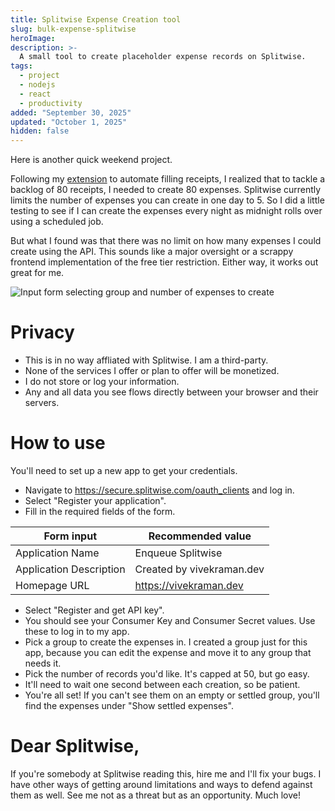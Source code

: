 ```yaml
---
title: Splitwise Expense Creation tool
slug: bulk-expense-splitwise
heroImage:
description: >-
  A small tool to create placeholder expense records on Splitwise.
tags:
  - project
  - nodejs
  - react
  - productivity
added: "September 30, 2025"
updated: "October 1, 2025"
hidden: false
---
```


Here is another quick weekend project.

Following my [extension](/blog/itemize-receipts) to automate filling receipts, I realized that to tackle a backlog of 80 receipts, I needed to create 80 expenses.
Splitwise currently limits the number of expenses you can create in one day to 5.
So I did a little testing to see if I can create the expenses every night as midnight rolls over using a scheduled job.

But what I found was that there was no limit on how many expenses I could create using the API.
This sounds like a major oversight or a scrappy frontend implementation of the free tier restriction.
Either way, it works out great for me.

![Input form selecting group and number of expenses to create](https://tgq565ix1n.ufs.sh/f/ck6yA5hy4GoxKjiBH8TbehQHPYNzwW7l3VkZj81LtnGrSa4d)

# Privacy

- This is in no way affliated with Splitwise. I am a third-party.
- None of the services I offer or plan to offer will be monetized.
- I do not store or log your information.
- Any and all data you see flows directly between your browser and their servers.

# How to use

You'll need to set up a new app to get your credentials.

- Navigate to https://secure.splitwise.com/oauth_clients and log in.
- Select "Register your application".
- Fill in the required fields of the form.

| Form input              | Recommended value         |
|-------------------------|---------------------------|
| Application Name        | Enqueue Splitwise         |
| Application Description | Created by vivekraman.dev |
| Homepage URL            | https://vivekraman.dev    |

- Select "Register and get API key".
- You should see your Consumer Key and Consumer Secret values.
  Use these to log in to my app.
- Pick a group to create the expenses in.
  I created a group just for this app, because you can edit the expense and move it to any group that needs it.
- Pick the number of records you'd like.
  It's capped at 50, but go easy.
- It'll need to wait one second between each creation, so be patient.
- You're all set! If you can't see them on an empty or settled group, you'll find the expenses under "Show settled expenses".

# Dear Splitwise,

If you're somebody at Splitwise reading this, hire me and I'll fix your bugs.
I have other ways of getting around limitations and ways to defend against them as well.
See me not as a threat but as an opportunity.
Much love!
